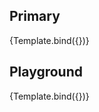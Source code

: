
<Meta title="Atoms/Typography" component={Typography} argTypes={argTypes} parameters={{}} />

<Description of={Typography} />

## Primary

<Canvas>
    <Story name="Primary" args={{
        text: 'sample text'
    }}>
       {Template.bind({})}
    </Story>
</Canvas>

## Playground

<Canvas isColumn>
    <Source language="jsx" story="Playground" />
    <Story name="Playground" args={{
        text: 'sample text'
    }}>
       {Template.bind({})}
    </Story>
    <ArgsTable story="Playground" />
</Canvas>

